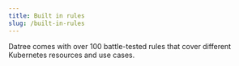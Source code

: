```yaml
---
title: Built in rules
slug: /built-in-rules
---
```



Datree comes with over 100 battle-tested rules that cover different Kubernetes resources and use cases.

<RulesTable />
